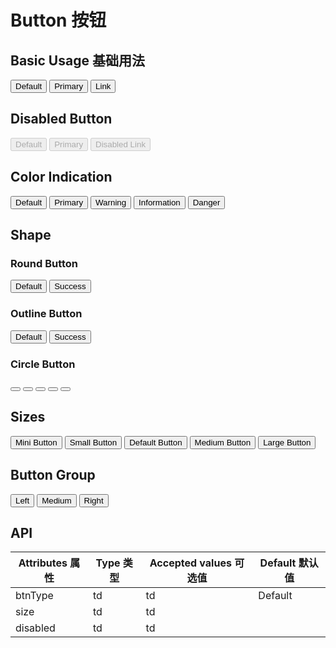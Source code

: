 

<Meta title="Components 基础组件/01 - Button 按钮" component={Button} />

# Button 按钮

## Basic Usage 基础用法

<Button className="demo-button">Default</Button>
<Button className="demo-button" btnType="primary">
  Primary
</Button>
<Button className="demo-button" btnType="link">
  Link
</Button>

## Disabled Button

<Button className="demo-button" disabled>
  Default
</Button>
<Button className="demo-button" btnType="primary" disabled>
  Primary
</Button>
<Button className="demo-button" btnType="link" disabled>
  Disabled Link
</Button>

## Color Indication

<Button className="demo-button">Default</Button>
<Button className="demo-button" btnType="primary">
  Primary
</Button>
<Button className="demo-button" btnType="warning">
  Warning
</Button>
<Button className="demo-button" btnType="info">
  Information
</Button>
<Button className="demo-button" btnType="danger">
  Danger
</Button>

## Shape

### Round Button

<Button className="demo-button" round>
  Default
</Button>
<Button className="demo-button" btnType="primary" round>
  Success
</Button>

### Outline Button

<Button className="demo-button" plain>
  Default
</Button>
<Button className="demo-button" btnType="primary" plain>
  Success
</Button>

### Circle Button

<Button className="demo-button" circle>
  <Icon icon="search" />
</Button>
<Button className="demo-button" btnType="primary" circle>
  <Icon icon="edit" />
</Button>
<Button className="demo-button" btnType="info" circle>
  <Icon icon="tag" />
</Button>
<Button className="demo-button" btnType="warning" circle>
  <Icon icon="th-large" />
</Button>
<Button className="demo-button" btnType="danger" circle>
  <Icon icon="trash" />
</Button>

## Sizes

<Button className="demo-button" btnType="primary" size="xs">
  Mini Button
</Button>
<Button className="demo-button" btnType="primary" size="sm">
  Small Button
</Button>
<Button className="demo-button" btnType="primary">
  Default Button
</Button>
<Button className="demo-button" btnType="primary" size="md">
  Medium Button
</Button>
<Button className="demo-button" btnType="primary" size="lg">
  Large Button
</Button>

## Button Group

<ButtonGroup>
  <Button btnType="primary">Left</Button>
  <Button btnType="primary">Medium</Button>
  <Button btnType="primary">Right</Button>
</ButtonGroup>

## API

<Props />

| Attributes 属性 | Type 类型 | Accepted values 可选值 | Default 默认值 |
| --------------- | --------- | ---------------------- | -------------- |
| btnType         | td        | td                     | Default        |
| size            | td        | td                     |                |
| disabled        | td        | td                     |                |
